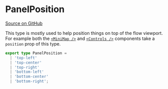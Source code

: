# PanelPosition

[Source on GitHub](https://github.com/wbkd/react-flow/blob/f919cb152dd5a92ec3b4d7e4568ffe099bc2af39/packages/system/src/types/general.ts#L105)

This type is mostly used to help position things on top of the flow viewport. For
example both the [`<MiniMap />`](/api-reference/components/MiniMap) and
[`<Controls />`](/api-reference/components/Controls) components take a `position`
prop of this type.

```ts
export type PanelPosition =
  | 'top-left'
  | 'top-center'
  | 'top-right'
  | 'bottom-left'
  | 'bottom-center'
  | 'bottom-right';
```
